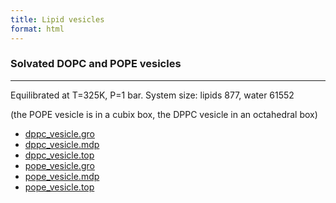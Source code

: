 ```yaml
---
title: Lipid vesicles
format: html
---
```


### Solvated DOPC and POPE vesicles
<hr>

Equilibrated at T=325K, P=1 bar.
System size: lipids 877, water 61552

(the POPE vesicle is in a cubix box, the DPPC vesicle in an octahedral box)

- [dppc_vesicle.gro](http://cgmartini.nl/images/applications/vesicle/dppc_vesicle.gro)
- [dppc_vesicle.mdp](http://cgmartini.nl/images/applications/vesicle/dppc_vesicle.mdp)
- [dppc_vesicle.top](http://cgmartini.nl/images/applications/vesicle/dppc_vesicle.top)
- [pope_vesicle.gro](http://cgmartini.nl/images/applications/vesicle/pope_vesicle.gro)
- [pope_vesicle.mdp](http://cgmartini.nl/images/applications/vesicle/pope_vesicle.mdp)
- [pope_vesicle.top](http://cgmartini.nl/images/applications/vesicle/pope_vesicle.top)